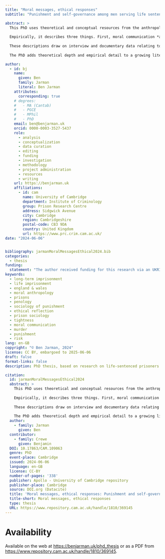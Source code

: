 ```yaml
---
title: "Moral messages, ethical responses"
subtitle: "Punishment and self-governance among men serving life sentences for murder"

abstract: >
  This PhD uses theoretical and conceptual resources from the anthropology of morality and ethics to explore moral communication in the contemporary life sentence, as seen through the ethical lives of men serving life sentences for murder.
  
  Empirically, it describes three things. First, moral communication *about murder*: what a conviction for this crime and the experience of imprisonment for life ‘said’ to prisoners about who they were and whom they ought to become. Second, moral communication *within a life course*: how people with different pre-prison experiences reacted to the rupture in identity imposed by the sanction. Third, moral communication *through the language of risk*: an unclear (though dominant) medium which imposed demands some lifers found a comfortable ‘fit’, but others did not.
  
  These descriptions draw on interview and documentary data relating to forty-eight individuals: thirty in a long-term category-B prison, and eighteen in a category-D or ‘open’ prison focused on resettlement. All serving mandatory life sentences for murder, they were otherwise a heterogeneous group: convicted in diverse circumstances, aged from their teens to their seventies, and sentenced between 1983 and 2017. Their minimum terms ranged in length from less than ten to thirty years, and they had served between 7% and 250% of these minimums. Both in their backgrounds and in their custodial experiences, then, they formed a broad and diverse sample, affording a wide range of perspectives on the theoretical and substantive questions addressed by the research.
  
  The PhD adds theoretical depth and empirical detail to a growing literature on experiences of long-term and life imprisonment. It also comments on some implications of this empirical material for how retributive penal theorists have understood the *aims* of punishment—in particular, whether long-term imprisonment succeeds in communicating to prisoners what is *wrong* (as opposed to merely *harmful*) about taking life. It argues, overall, that the mandatory life sentence as currently delivered is a morally incoherent sanction. On the one hand, it is too individualised to convey clear moral norms or to show meaningful solidarity with those harmed and wronged by murders. On the other, it is not individualised enough to communicate effectively with murderers about the ethical responses that their actions might warrant.

author:
  - id: bj
    name:
      given: Ben
      family: Jarman
      literal: Ben Jarman
    attributes:
      corresponding: true
    # degrees:
    #   - MA (Cantab)
    #   - PGCE
    #   - MPhil
    #   - PhD
    email: ben@benjarman.uk
    orcid: 0000-0003-3527-5437
    role:
      - analysis
      - conceptualization
      - data curation
      - editing
      - funding
      - investigation
      - methodology
      - project administration
      - resources
      - writing
    url: https://benjarman.uk
    affiliations:
      - id: cam
        name: University of Cambridge
        department: Institute of Criminology
        group: Prison Research Centre
        address: Sidgwick Avenue
        city: Cambridge
        region: Cambridgeshire
        postal-code: CB3 9DA
        country: United Kingdom
        url: https://www.prc.crim.cam.ac.uk/
date: "2024-06-06"


bibliography: jarmanMoralMessagesEthical2024.bib
categories:
  - thesis
funding:
  statement: "The author received funding for this research via an UKRI PhD studentship, ESRC reference 2405252, co-funded by Quakers in Britain."
keywords:
  - long-term imprisonment
  - life imprisonment
  - england & wales
  - moral anthropology
  - prisons
  - penology
  - sociology of punishment
  - ethical reflection
  - prison sociology
  - tightness
  - moral communication
  - murder
  - punishment
  - risk
lang: en-GB
copyright: "© Ben Jarman, 2024"
license: CC BY, embargoed to 2025-06-06
draft: false
format-links: false
description: PhD thesis, based on research on life-sentenced prisoners in England

citation:
  id: jarmanMoralMessagesEthical2024
  abstract: >
    This PhD uses theoretical and conceptual resources from the anthropology of morality and ethics to explore moral communication in the contemporary life sentence, as seen through the ethical lives of men serving life sentences for murder.
    
    Empirically, it describes three things. First, moral communication *about murder*: what a conviction for this crime and the experience of imprisonment for life ‘said’ to prisoners about who they were and whom they ought to become. Second, moral communication *within a life course*: how people with different pre-prison experiences reacted to the rupture in identity imposed by the sanction. Third, moral communication *through the language of risk*: an unclear (though dominant) medium which imposed demands some lifers found a comfortable ‘fit’, but others did not.
    
    These descriptions draw on interview and documentary data relating to forty-eight individuals: thirty in a long-term category-B prison, and eighteen in a category-D or ‘open’ prison focused on resettlement. All serving mandatory life sentences for murder, they were otherwise a heterogeneous group: convicted in diverse circumstances, aged from their teens to their seventies, and sentenced between 1983 and 2017. Their minimum terms ranged in length from less than ten to thirty years, and they had served between 7% and 250% of these minimums. Both in their backgrounds and in their custodial experiences, then, they formed a broad and diverse sample, affording a wide range of perspectives on the theoretical and substantive questions addressed by the research.
    
    The PhD adds theoretical depth and empirical detail to a growing literature on experiences of long-term and life imprisonment. It also comments on some implications of this empirical material for how retributive penal theorists have understood the *aims* of punishment—in particular, whether long-term imprisonment succeeds in communicating to prisoners what is *wrong* (as opposed to merely *harmful*) about taking life. It argues, overall, that the mandatory life sentence as currently delivered is a morally incoherent sanction. On the one hand, it is too individualised to convey clear moral norms or to show meaningful solidarity with those harmed and wronged by murders. On the other, it is not individualised enough to communicate effectively with murderers about the ethical responses that their actions might warrant.
  author:
    - family: Jarman
      given: Ben
  contributor:
    - family: Crewe
      given: Benjamin
  DOI: 10.17863/CAM.109063
  genre: PhD
  event-place: Cambridge
  issued: 2024-06-06
  language: en-GB
  license: CC-BY
  number-of-pages: '338'
  publisher: Apollo - University of Cambridge repository
  publisher-place: Cambridge
  source: DOI.org (Datacite)
  title: 'Moral messages, ethical responses: Punishment and self-governance among men serving life sentences for murder'
  title-short: Moral messages, ethical responses
  type: thesis
  URL: https://www.repository.cam.ac.uk/handle/1810/369145
---
```


# Availability

Available on the web at <https://benjarman.uk/phd_thesis> or as a PDF from <https://www.repository.cam.ac.uk/handle/1810/369145>.